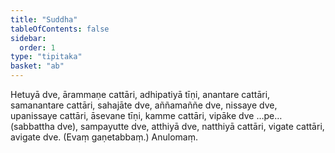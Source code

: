 ```yaml
---
title: "Suddha"
tableOfContents: false
sidebar:
  order: 1
type: "tipitaka"
basket: "ab"
---
```



<DynamicBreadcrumb />

<Division number="24">

<Paragraph number="2917">
Hetuyā dve, ārammaṇe cattāri, adhipatiyā tīṇi, anantare cattāri, samanantare cattāri, sahajāte dve, aññamaññe dve, nissaye dve, upanissaye cattāri, āsevane tīṇi, kamme cattāri, vipāke dve …pe…  (sabbattha dve), sampayutte dve, atthiyā dve, natthiyā cattāri, vigate cattāri, avigate dve. (Evaṃ gaṇetabbaṃ.)

</Paragraph>
</Division>

<Paragraph number="2918" type="center">
Anulomaṃ.
</Paragraph>
